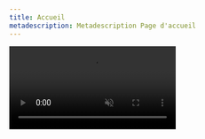 ```yaml
---
title: Accueil
metadescription: Metadescription Page d'accueil
---
```


<div className="text-center">
  <video
    autoPlay={true}
    loop={true}
    muted={true}
    playsInline={true}
    className="absolute bottom-0 left-0 h-full w-full object-cover"
    style={{ zIndex: -2 }}
  >
    <source src="/assets/rtm-demo.webm" type="video/webm; codecs=av01.0.05M.08" />
  </video>
  <div className="absolute bottom-0 left-0 h-full w-full bg-gradient-to-t from-slate-900 to-slate-700 opacity-75 blur-sm" style={{ zIndex: -2 }} />
  <div className="absolute bottom-0 left-0 h-full w-full" style={{ boxShadow: 'inset 0 0 70vw 11vw rgba(0, 0, 0, 1)', zIndex: -2 }} />
  <Logo animatedOnHover clickable onPageEnterAnimation />
  <InviteTheBotButton className="mt-2" />
</div>
